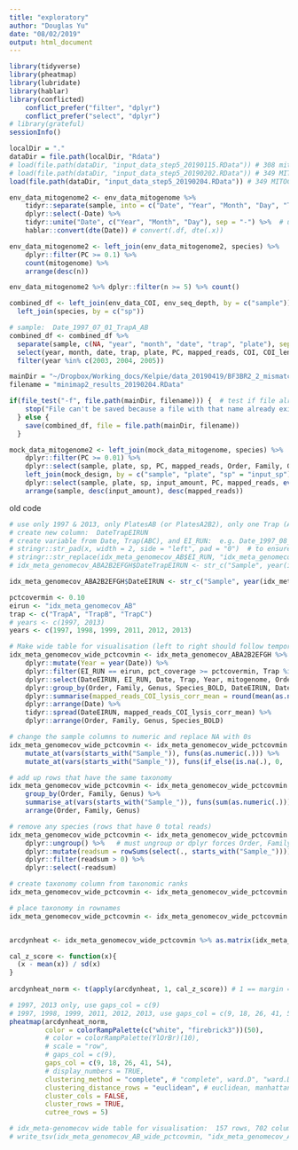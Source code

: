 ```yaml
---
title: "exploratory"
author: "Douglas Yu"
date: "08/02/2019"
output: html_document
---
```


```r
library(tidyverse)
library(pheatmap)
library(lubridate)
library(hablar)
library(conflicted)
    conflict_prefer("filter", "dplyr")
    conflict_prefer("select", "dplyr")
# library(grateful)
sessionInfo()
```


```r
localDir = "."
dataDir = file.path(localDir, "Rdata")
# load(file.path(dataDir, "input_data_step5_20190115.RData")) # 308 mitogenomes, minimap2 v 2.10, version used for SPIKEPIPE paper
# load(file.path(dataDir, "input_data_step5_20190202.RData")) # 349 MITOCOICYTB, minimap2 v 2.10
load(file.path(dataDir, "input_data_step5_20190204.RData")) # 349 MITOCOICYTB, minimap2 v 2.15
```

```r
env_data_mitogenome2 <- env_data_mitogenome %>% 
    tidyr::separate(sample, into = c("Date", "Year", "Month", "Day", "Trap", "EI_Run"), sep = "_", remove = TRUE) %>% 
    dplyr::select(-Date) %>% 
    tidyr::unite("Date", c("Year", "Month", "Day"), sep = "-") %>%  # use "-" for compatibility with hablar
    hablar::convert(dte(Date)) # convert(.df, dte(.x))

env_data_mitogenome2 <- left_join(env_data_mitogenome2, species) %>% 
    dplyr::filter(PC >= 0.1) %>% 
    count(mitogenome) %>% 
    arrange(desc(n))

env_data_mitogenome2 %>% dplyr::filter(n >= 5) %>% count()
```


```r
combined_df <- left_join(env_data_COI, env_seq_depth, by = c("sample")) %>% 
  left_join(species, by = c("sp"))

# sample:  Date_1997_07_01_TrapA_AB
combined_df <- combined_df %>% 
  separate(sample, c(NA, "year", "month", "date", "trap", "plate"), sep = "_")  %>% 
  select(year, month, date, trap, plate, PC, mapped_reads, COI, COI_length) %>% 
  filter(year %in% c(2003, 2004, 2005))

mainDir = "~/Dropbox/Working_docs/Kelpie/data_20190419/BF3BR2_2_mismatch_v1.2.6/"
filename = "minimap2_results_20190204.RData"

if(file_test("-f", file.path(mainDir, filename))) {  # test if file already exists "-f"
    stop("File can't be saved because a file with that name already exists.") 
  } else {
    save(combined_df, file = file.path(mainDir, filename))
  }

```









```r
mock_data_mitogenome2 <- left_join(mock_data_mitogenome, species) %>% 
    dplyr::filter(PC >= 0.01) %>% 
    dplyr::select(sample, plate, sp, PC, mapped_reads, Order, Family, Genus, Species_BOLD, mt_length, COI_length) %>% 
    left_join(mock_design, by = c("sample", "plate", "sp" = "input_sp")) %>%
    dplyr::select(sample, plate, sp, input_amount, PC, mapped_reads, everything()) %>% 
    arrange(sample, desc(input_amount), desc(mapped_reads))


```



old code
```r
# use only 1997 & 2013, only PlatesAB (or PlatesA2B2), only one Trap (A, B, or C), include the taxonomic columns
# create new column:  DateTrapEIRUN
# create variable from Date, Trap(ABC), and EI_RUN:  e.g. Date_1997_08_04_TrapA_AB
# stringr::str_pad(x, width = 2, side = "left", pad = "0")  # to ensure that the date always has two digits, e.g. 07.
# stringr::str_replace(idx_meta_genomecov_AB$EI_RUN, "idx_meta_genomecov_", "") # to extract AB, A2B2, EF, GH from EI_RUN
# idx_meta_genomecov_ABA2B2EFGH$DateTrapEIRUN <- str_c("Sample", year(idx_meta_genomecov_ABA2B2EFGH$Date), str_pad(month(idx_meta_genomecov_ABA2B2EFGH$Date), 2, side = "left", pad = "0"), str_pad(day(idx_meta_genomecov_ABA2B2EFGH$Date), 2, side = "left", pad = "0"), idx_meta_genomecov_ABA2B2EFGH$Trap, str_replace(idx_meta_genomecov_ABA2B2EFGH$EI_RUN, "idx_meta_genomecov_", ""), sep = "_")

idx_meta_genomecov_ABA2B2EFGH$DateEIRUN <- str_c("Sample", year(idx_meta_genomecov_ABA2B2EFGH$Date), str_pad(month(idx_meta_genomecov_ABA2B2EFGH$Date), 2, side = "left", pad = "0"), str_pad(day(idx_meta_genomecov_ABA2B2EFGH$Date), 2, side = "left", pad = "0"), str_replace(idx_meta_genomecov_ABA2B2EFGH$EI_RUN, "idx_meta_genomecov_", ""), sep = "_")

pctcovermin <- 0.10
eirun <- "idx_meta_genomecov_AB"
trap <- c("TrapA", "TrapB", "TrapC")
# years <- c(1997, 2013)
years <- c(1997, 1998, 1999, 2011, 2012, 2013)

# Make wide table for visualisation (left to right should follow temporal order (Date))
idx_meta_genomecov_wide_pctcovmin <- idx_meta_genomecov_ABA2B2EFGH %>% 
    dplyr::mutate(Year = year(Date)) %>% 
    dplyr::filter(EI_RUN == eirun, pct_coverage >= pctcovermin, Trap %in% trap, Year %in% years) %>% 
    dplyr::select(DateEIRUN, EI_RUN, Date, Trap, Year, mitogenome, Order, Family, Genus, Species_BOLD, mapped_reads_COI_lysis_corr) %>%
    dplyr::group_by(Order, Family, Genus, Species_BOLD, DateEIRUN, Date) %>% 
    dplyr::summarise(mapped_reads_COI_lysis_corr_mean = round(mean(as.numeric(mapped_reads_COI_lysis_corr)))) %>% 
    dplyr::arrange(Date) %>% 
    tidyr::spread(DateEIRUN, mapped_reads_COI_lysis_corr_mean) %>% 
    dplyr::arrange(Order, Family, Genus, Species_BOLD)

# change the sample columns to numeric and replace NA with 0s
idx_meta_genomecov_wide_pctcovmin <- idx_meta_genomecov_wide_pctcovmin %>%
    mutate_at(vars(starts_with("Sample_")), funs(as.numeric(.))) %>%
    mutate_at(vars(starts_with("Sample_")), funs(if_else(is.na(.), 0, .)))

# add up rows that have the same taxonomy
idx_meta_genomecov_wide_pctcovmin <- idx_meta_genomecov_wide_pctcovmin %>% 
    group_by(Order, Family, Genus) %>% 
    summarise_at(vars(starts_with("Sample_")), funs(sum(as.numeric(.)))) %>%
    arrange(Order, Family, Genus)

# remove any species (rows that have 0 total reads)
idx_meta_genomecov_wide_pctcovmin <- idx_meta_genomecov_wide_pctcovmin %>% 
    dplyr::ungroup() %>%   # must ungroup or dplyr forces Order, Family to be included in rowSums
    dplyr::mutate(readsum = rowSums(select(., starts_with("Sample_")))) %>% 
    dplyr::filter(readsum > 0) %>% 
    dplyr::select(-readsum)

# create taxonomy column from taxonomic ranks
idx_meta_genomecov_wide_pctcovmin <- idx_meta_genomecov_wide_pctcovmin %>% tidyr::unite(taxonomy, Order, Family, Genus) 

# place taxonomy in rownames
idx_meta_genomecov_wide_pctcovmin <- idx_meta_genomecov_wide_pctcovmin %>% column_to_rownames(var = "taxonomy")


arcdynheat <- idx_meta_genomecov_wide_pctcovmin %>% as.matrix(idx_meta_genomecov_wide_pctcovmin)

cal_z_score <- function(x){
  (x - mean(x)) / sd(x)
}
 
arcdynheat_norm <- t(apply(arcdynheat, 1, cal_z_score)) # 1 == margin = rows. 2 == cols

# 1997, 2013 only, use gaps_col = c(9)
# 1997, 1998, 1999, 2011, 2012, 2013, use gaps_col = c(9, 18, 26, 41, 54)
pheatmap(arcdynheat_norm, 
         color = colorRampPalette(c("white", "firebrick3"))(50),
         # color = colorRampPalette(YlOrBr)(10),
         # scale = "row",
         # gaps_col = c(9),
         gaps_col = c(9, 18, 26, 41, 54),
         # display_numbers = TRUE,
         clustering_method = "complete", # "complete", ward.D", "ward.D2", "single", "complete", "average" (= UPGMA), "mcquitty" (= WPGMA), "median" (= WPGMC) or "centroid" (= UPGMC).
         clustering_distance_rows = "euclidean", # euclidean, manhattan, canberra, minkowski
         cluster_cols = FALSE,
         cluster_rows = TRUE,
         cutree_rows = 5)

# idx_meta-genomecov wide table for visualisation:  157 rows, 702 columns
# write_tsv(idx_meta_genomecov_AB_wide_pctcovmin, "idx_meta_genomecov_AB_wide_pctcovmin_minimap2_20180721.txt")
```
